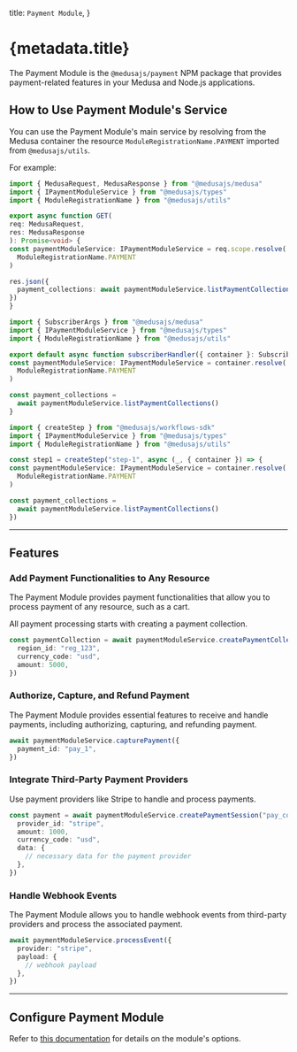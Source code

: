 
  title: `Payment Module`,
}

# {metadata.title}

The Payment Module is the `@medusajs/payment` NPM package that provides payment-related features in your Medusa and Node.js applications.

## How to Use Payment Module's Service

You can use the Payment Module's main service by resolving from the Medusa container the resource `ModuleRegistrationName.PAYMENT` imported from `@medusajs/utils`.

For example:

<CodeTabs groupId="resource-type">
  <CodeTab label="API Route" value="api-route">

  ```ts title="src/api/store/custom/route.ts"
  import { MedusaRequest, MedusaResponse } from "@medusajs/medusa"
  import { IPaymentModuleService } from "@medusajs/types"
  import { ModuleRegistrationName } from "@medusajs/utils"

export async function GET(
  req: MedusaRequest,
  res: MedusaResponse
): Promise<void> {
  const paymentModuleService: IPaymentModuleService = req.scope.resolve(
    ModuleRegistrationName.PAYMENT
  )

  res.json({
    payment_collections: await paymentModuleService.listPaymentCollections(),
  })
}
```

  </CodeTab>
  <CodeTab label="Subscriber" value="subscribers">

  ```ts title="src/subscribers/custom-handler.ts"
  import { SubscriberArgs } from "@medusajs/medusa"
  import { IPaymentModuleService } from "@medusajs/types"
  import { ModuleRegistrationName } from "@medusajs/utils"

export default async function subscriberHandler({ container }: SubscriberArgs) {
  const paymentModuleService: IPaymentModuleService = container.resolve(
    ModuleRegistrationName.PAYMENT
  )

  const payment_collections =
    await paymentModuleService.listPaymentCollections()
}
```

  </CodeTab>
  <CodeTab label="Workflow Step" value="workflow-step">

  ```ts title="src/workflows/hello-world/step1.ts"
  import { createStep } from "@medusajs/workflows-sdk"
  import { IPaymentModuleService } from "@medusajs/types"
  import { ModuleRegistrationName } from "@medusajs/utils"

const step1 = createStep("step-1", async (_, { container }) => {
  const paymentModuleService: IPaymentModuleService = container.resolve(
    ModuleRegistrationName.PAYMENT
  )

  const payment_collections =
    await paymentModuleService.listPaymentCollections()
})
```

  </CodeTab>
</CodeTabs>

---

## Features

### Add Payment Functionalities to Any Resource

The Payment Module provides payment functionalities that allow you to process payment of any resource, such as a cart.

All payment processing starts with creating a payment collection.

```ts
const paymentCollection = await paymentModuleService.createPaymentCollections({
  region_id: "reg_123",
  currency_code: "usd",
  amount: 5000,
})
```

### Authorize, Capture, and Refund Payment

The Payment Module provides essential features to receive and handle payments, including authorizing, capturing, and refunding payment.

```ts
await paymentModuleService.capturePayment({
  payment_id: "pay_1",
})
```

### Integrate Third-Party Payment Providers

Use payment providers like Stripe to handle and process payments.

```ts
const payment = await paymentModuleService.createPaymentSession("pay_col_1", {
  provider_id: "stripe",
  amount: 1000,
  currency_code: "usd",
  data: {
    // necessary data for the payment provider
  },
})
```

### Handle Webhook Events

The Payment Module allows you to handle webhook events from third-party providers and process the associated payment.

```ts
await paymentModuleService.processEvent({
  provider: "stripe",
  payload: {
    // webhook payload
  },
})
```

---

## Configure Payment Module

Refer to [this documentation](./module-options/page.mdx) for details on the module's options.
